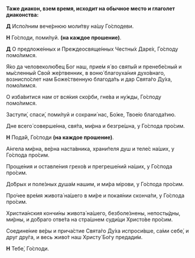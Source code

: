 **Таже диакон, взем время, исходит на обычное место и глаголет диаконства:**

**Д** Испо́лним вече́рнюю моли́тву на́шу Го́сподеви.

**Н** Го́споди, поми́луй. **(на каждое прошение)**.

**Д** О предложе́нных и Преждеосвяще́нных Честны́х Даре́х, Го́споду помо́лимся.

Я́ко да человеколю́бец Бог наш, прие́м я́ во святы́й и пренебе́сный и мы́сленный Свой же́ртвенник, в воню́ благоуха́ния духо́внаго, возниспо́слет нам Боже́ственную благода́ть и дар Свята́го Ду́ха, помо́лимся.

О изба́витися нам от вся́кия ско́рби, гне́ва и ну́жды, Го́споду помо́лимся.

Заступи́, спаси́, поми́луй и сохрани́ нас, Бо́же, Твое́ю благода́тию.

Дне всего́ соверше́нна, свя́та, ми́рна и безгре́шна, у Го́спода про́сим.

**Н** Пода́й, Го́споди **(на каждое прошение)**.

А́нгела ми́рна, ве́рна наста́вника, храни́теля душ и теле́с на́ших, у Го́спода про́сим.

Проще́ния и оставле́ния грехо́в и прегреше́ний на́ших, у Го́спода про́сим.

До́брых и поле́зных душа́м нашим, и ми́ра мiрови, у Го́спода про́сим.

Про́чее вре́мя живота́ на́шего в ми́ре и покая́нии сконча́ти, у Го́спода про́сим.

Христиа́нския кончи́ны живота́ на́шего, безболе́знены, непосты́дны, ми́рны, и до́браго отве́та на стра́шнем суди́щи Христо́ве про́сим.

Соедине́ние ве́ры и прича́стие Свята́го Ду́ха испроси́вше, са́ми себе́, и друг дру́га, и весь живо́т наш Христу́ Бо́гу предади́м.

**Н** Тебе́, Го́споди.

